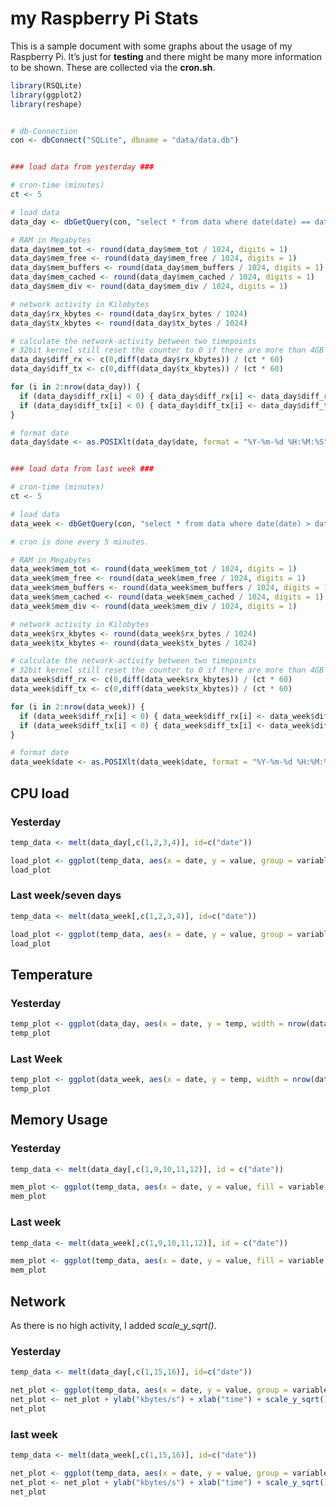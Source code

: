 my Raspberry Pi Stats
========================================================

This is a sample document with some graphs about the usage of my Raspberry Pi. It's just for **testing** and there might be many more information to be shown. These are collected via the **cron.sh**.

```r
library(RSQLite)
library(ggplot2)
library(reshape)


# db-Connection
con <- dbConnect("SQLite", dbname = "data/data.db")


### load data from yesterday ###

# cron-time (minutes)
ct <- 5

# load data
data_day <- dbGetQuery(con, "select * from data where date(date) == date('2013-03-17');")

# RAM in Megabytes
data_day$mem_tot <- round(data_day$mem_tot / 1024, digits = 1)
data_day$mem_free <- round(data_day$mem_free / 1024, digits = 1)
data_day$mem_buffers <- round(data_day$mem_buffers / 1024, digits = 1)
data_day$mem_cached <- round(data_day$mem_cached / 1024, digits = 1)
data_day$mem_div <- round(data_day$mem_div / 1024, digits = 1)

# network activity in Kilobytes
data_day$rx_kbytes <- round(data_day$rx_bytes / 1024)
data_day$tx_kbytes <- round(data_day$tx_bytes / 1024)

# calculate the network-activity between two timepoints
# 32bit kernel still reset the counter to 0 if there are more than 4GB (4194304 KB) transferred, so we have to recalculate this
data_day$diff_rx <- c(0,diff(data_day$rx_kbytes)) / (ct * 60)
data_day$diff_tx <- c(0,diff(data_day$tx_kbytes)) / (ct * 60)

for (i in 2:nrow(data_day)) {
  if (data_day$diff_rx[i] < 0) { data_day$diff_rx[i] <- data_day$diff_rx[i] + (4*1024*1024 / (ct * 60)) }
  if (data_day$diff_tx[i] < 0) { data_day$diff_tx[i] <- data_day$diff_tx[i] + (4*1024*1024 / (ct * 60)) }
}

# format date
data_day$date <- as.POSIXlt(data_day$date, format = "%Y-%m-%d %H:%M:%S")


### load data from last week ###

# cron-time (minutes)
ct <- 5

# load data
data_week <- dbGetQuery(con, "select * from data where date(date) > date('2013-03-10') and date(date) < date('2013-03-18');")

# cron is done every 5 minutes.

# RAM in Megabytes
data_week$mem_tot <- round(data_week$mem_tot / 1024, digits = 1)
data_week$mem_free <- round(data_week$mem_free / 1024, digits = 1)
data_week$mem_buffers <- round(data_week$mem_buffers / 1024, digits = 1)
data_week$mem_cached <- round(data_week$mem_cached / 1024, digits = 1)
data_week$mem_div <- round(data_week$mem_div / 1024, digits = 1)

# network activity in Kilobytes
data_week$rx_kbytes <- round(data_week$rx_bytes / 1024)
data_week$tx_kbytes <- round(data_week$tx_bytes / 1024)

# calculate the network-activity between two timepoints
# 32bit kernel still reset the counter to 0 if there are more than 4GB (4194304 KB) transferred, so we have to recalculate this
data_week$diff_rx <- c(0,diff(data_week$rx_kbytes)) / (ct * 60)
data_week$diff_tx <- c(0,diff(data_week$tx_kbytes)) / (ct * 60)

for (i in 2:nrow(data_week)) {
  if (data_week$diff_rx[i] < 0) { data_week$diff_rx[i] <- data_week$diff_rx[i] + (4*1024*1024 / (ct * 60)) }
  if (data_week$diff_tx[i] < 0) { data_week$diff_tx[i] <- data_week$diff_tx[i] + (4*1024*1024 / (ct * 60)) }
}

# format date
data_week$date <- as.POSIXlt(data_week$date, format = "%Y-%m-%d %H:%M:%S")

```

CPU load
--------

### Yesterday
```r
temp_data <- melt(data_day[,c(1,2,3,4)], id=c("date"))

load_plot <- ggplot(temp_data, aes(x = date, y = value, group = variable)) + geom_line(aes(colour = variable))
load_plot

```


### Last week/seven days
```r
temp_data <- melt(data_week[,c(1,2,3,4)], id=c("date"))

load_plot <- ggplot(temp_data, aes(x = date, y = value, group = variable)) + geom_line(aes(colour = variable))
load_plot

```


Temperature
-----------

### Yesterday
```r
temp_plot <- ggplot(data_day, aes(x = date, y = temp, width = nrow(data_day)+20)) + geom_bar(stat = "identity")
temp_plot
```

### Last Week
```r
temp_plot <- ggplot(data_week, aes(x = date, y = temp, width = nrow(data_week)+1)) + geom_bar(stat = "identity")
temp_plot
```


Memory Usage
------------

### Yesterday
```r
temp_data <- melt(data_day[,c(1,9,10,11,12)], id = c("date"))

mem_plot <- ggplot(temp_data, aes(x = date, y = value, fill = variable, width = nrow(data_day)+20)) + geom_bar(stat = "identity")
mem_plot
```


### Last week
```r
temp_data <- melt(data_week[,c(1,9,10,11,12)], id = c("date"))

mem_plot <- ggplot(temp_data, aes(x = date, y = value, fill = variable, width = nrow(data_week)+1)) + geom_bar(stat = "identity")
mem_plot
```


Network
-------

As there is no high activity, I added _scale_y_sqrt()_.

### Yesterday
```r
temp_data <- melt(data_day[,c(1,15,16)], id=c("date"))

net_plot <- ggplot(temp_data, aes(x = date, y = value, group = variable)) + geom_line(aes(colour = variable))
net_plot <- net_plot + ylab("kbytes/s") + xlab("time") + scale_y_sqrt()
net_plot

```


### last week
```r
temp_data <- melt(data_week[,c(1,15,16)], id=c("date"))

net_plot <- ggplot(temp_data, aes(x = date, y = value, group = variable)) + geom_line(aes(colour = variable))
net_plot <- net_plot + ylab("kbytes/s") + xlab("time") + scale_y_sqrt()
net_plot

```
